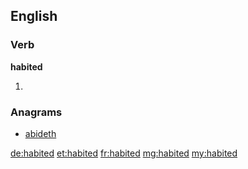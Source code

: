 ==English==

===Verb===
'''habited'''

# {{past of|habit}}

===Anagrams===
* [[abideth#English|abideth]]

[[de:habited]]
[[et:habited]]
[[fr:habited]]
[[mg:habited]]
[[my:habited]]
